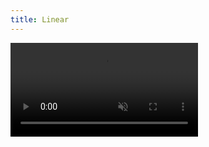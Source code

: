 ```yaml
---
title: Linear
---
```


<video
  autoPlay
  muted
  loop
  playsInline
  className="mx-auto w-3/4 rounded-xl"
  src="/videos/platform/connect-linear.mp4"
/>
